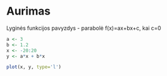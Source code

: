 # Aurimas

Lyginės funkcijos pavyzdys - parabolė f(x)=ax+bx+c, kai c=0

```r
a <- 3
b <- 1.2
x <- -20:20
y <- a*x + b*x

plot(x, y, type='l')
```
